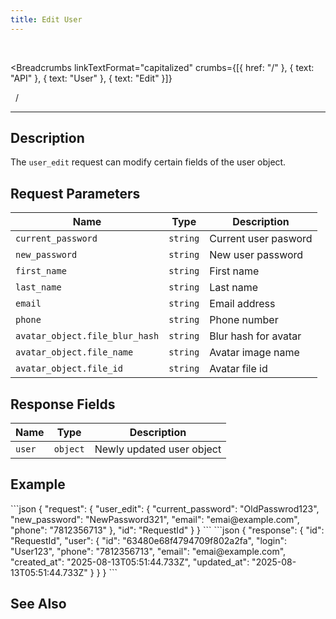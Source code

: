 ```yaml
---
title: Edit User
---
```


<br />



<Breadcrumbs
  linkTextFormat="capitalized"
  crumbs={[{ href: "/" }, { text: "API" }, { text: "User" }, { text: "Edit" }]}
>
  <Icon slot="index" name="seti:powershell" />
  <span slot="separator">&nbsp;&nbsp;/&nbsp;</span>
</Breadcrumbs>

---


## Description

> <Badge text="wss" variant="tip" size="large" />
> <Badge text="user_edit" size="large" />

The `user_edit` request can modify certain fields of the user object.

## Request Parameters

| Name                           | Type     | Description          |
| ------------------------------ | -------- | -------------------- |
| `current_password`             | `string` | Current user pasword |
| `new_password`                 | `string` | New user password    |
| `first_name`                   | `string` | First name           |
| `last_name`                    | `string` | Last name            |
| `email`                        | `string` | Email address        |
| `phone`                        | `string` | Phone number         |
| `avatar_object.file_blur_hash` | `string` | Blur hash for avatar |
| `avatar_object.file_name`      | `string` | Avatar image name    |
| `avatar_object.file_id`        | `string` | Avatar file id       |

## Response Fields

| Name   | Type     | Description               |
| ------ | -------- | ------------------------- |
| `user` | `object` | Newly updated user object |

## Example

<Tabs>
  <TabItem label="Response">
```json
{
  "request": {
    "user_edit": {
      "current_password": "OldPasswrod123",
      "new_password": "NewPassword321",
      "email": "emai@example.com",
      "phone": "7812356713"
    },
    "id": "RequestId"
  }
}
```
  </TabItem>  
</Tabs>

<Tabs>
  <TabItem label="Response">
```json
{
  "response": {
    "id": "RequestId",
    "user": {
      "id": "63480e68f4794709f802a2fa",
      "login": "User123",
      "phone": "7812356713",
      "email": "emai@example.com",
      "created_at": "2025-08-13T05:51:44.733Z",
      "updated_at": "2025-08-13T05:51:44.733Z"
    }
  }
}
```
  </TabItem>  
</Tabs>

## See Also

<LinkCard
  title="SAMA chat server API: Users"
  href="https://medium.com/sama-communications/sama-chat-server-api-users-edf65ea6a341"
  description="All messengers and services that use instant messaging require minimal user identification in the system. We have developed a universal API..."
/>
<LinkCard
  title="DataBase Records"
  href="/deployment/db-records/"
  description="Collection of complete objects stored in the database."
/>

<script
  src="https://giscus.app/client.js"
  data-repo="SAMA-Communications/sama-server"
  data-repo-id="R_kgDOIBiYjA"
  data-category-id="DIC_kwDOIBiYjM4CuYYL"
  data-mapping="pathname"
  data-strict="0"
  data-reactions-enabled="1"
  data-emit-metadata="0"
  data-input-position="top"
  data-theme="transparent_dark"
  data-lang="en"
  data-loading="lazy"
  crossorigin="anonymous"
  async
></script>
